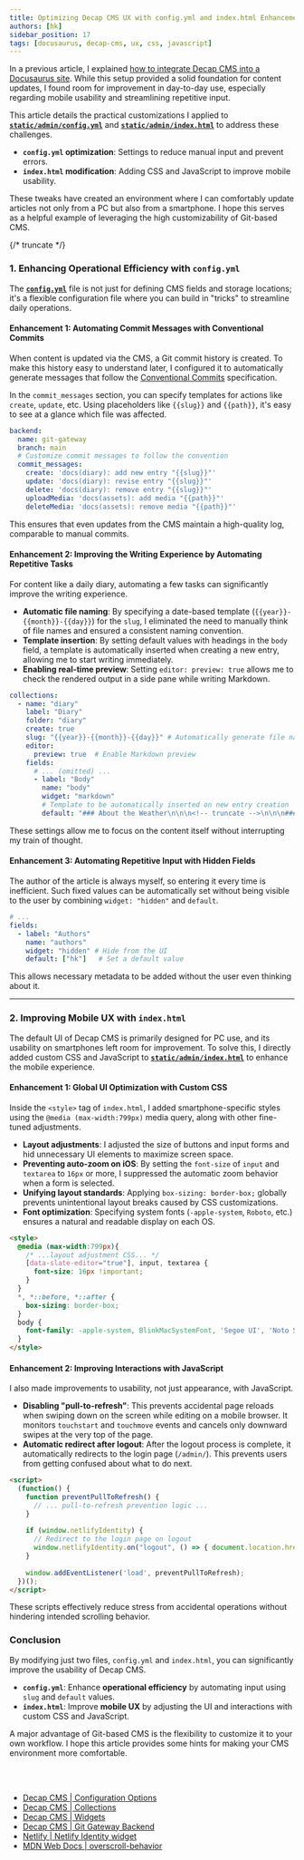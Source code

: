 ```yaml
---
title: Optimizing Decap CMS UX with config.yml and index.html Enhancements
authors: [hk]
sidebar_position: 17
tags: [docusaurus, decap-cms, ux, css, javascript]
---
```



In a previous article, I explained [how to integrate Decap CMS into a Docusaurus site](i18n/en/docusaurus-plugin-content-docs/current/tech/docusaurus/docusaurus-decap-cms-with-cloud-run-and-netlify.mdx). While this setup provided a solid foundation for content updates, I found room for improvement in day-to-day use, especially regarding mobile usability and streamlining repetitive input.

This article details the practical customizations I applied to [**`static/admin/config.yml`**](https://github.com/hiroaki-com/hkdocs/blob/main/static/admin/config.yml) and [**`static/admin/index.html`**](https://github.com/hiroaki-com/hkdocs/blob/main/static/admin/index.html) to address these challenges.

-   **`config.yml` optimization**: Settings to reduce manual input and prevent errors.
-   **`index.html` modification**: Adding CSS and JavaScript to improve mobile usability.

These tweaks have created an environment where I can comfortably update articles not only from a PC but also from a smartphone. I hope this serves as a helpful example of leveraging the high customizability of Git-based CMS.

{/* truncate */}

### **1. Enhancing Operational Efficiency with `config.yml`**

The [**`config.yml`**](https://github.com/hiroaki-com/hkdocs/blob/main/static/admin/config.yml) file is not just for defining CMS fields and storage locations; it's a flexible configuration file where you can build in "tricks" to streamline daily operations.

#### Enhancement 1: Automating Commit Messages with Conventional Commits

When content is updated via the CMS, a Git commit history is created. To make this history easy to understand later, I configured it to automatically generate messages that follow the [Conventional Commits](https://www.conventionalcommits.org/) specification.

In the `commit_messages` section, you can specify templates for actions like `create`, `update`, etc. Using placeholders like `{{slug}}` and `{{path}}`, it's easy to see at a glance which file was affected.

```yaml title="static/admin/config.yml"
backend:
  name: git-gateway
  branch: main
  # Customize commit messages to follow the convention
  commit_messages:
    create: 'docs(diary): add new entry "{{slug}}"'
    update: 'docs(diary): revise entry "{{slug}}"'
    delete: 'docs(diary): remove entry "{{slug}}"'
    uploadMedia: 'docs(assets): add media "{{path}}"'
    deleteMedia: 'docs(assets): remove media "{{path}}"'
```

This ensures that even updates from the CMS maintain a high-quality log, comparable to manual commits.

#### Enhancement 2: Improving the Writing Experience by Automating Repetitive Tasks

For content like a daily diary, automating a few tasks can significantly improve the writing experience.

-   **Automatic file naming**: By specifying a date-based template (`{{year}}-{{month}}-{{day}}`) for the `slug`, I eliminated the need to manually think of file names and ensured a consistent naming convention.
-   **Template insertion**: By setting default values with headings in the `body` field, a template is automatically inserted when creating a new entry, allowing me to start writing immediately.
-   **Enabling real-time preview**: Setting `editor: preview: true` allows me to check the rendered output in a side pane while writing Markdown.

```yaml title="static/admin/config.yml"
collections:
  - name: "diary"
    label: "Diary"
    folder: "diary"
    create: true
    slug: "{{year}}-{{month}}-{{day}}" # Automatically generate file names with dates
    editor:
      preview: true  # Enable Markdown preview
    fields:
      # ... (omitted) ...
      - label: "Body"
        name: "body"
        widget: "markdown"
        # Template to be automatically inserted on new entry creation
        default: "### About the Weather\n\n\n<!-- truncate -->\n\n\n### About My Condition\n\n\n### About My Work\n\n\n### Other\n\n"
```

These settings allow me to focus on the content itself without interrupting my train of thought.

#### Enhancement 3: Automating Repetitive Input with Hidden Fields

The author of the article is always myself, so entering it every time is inefficient. Such fixed values can be automatically set without being visible to the user by combining `widget: "hidden"` and `default`.

```yaml title="static/admin/config.yml"
# ...
fields:
  - label: "Authors"
    name: "authors"
    widget: "hidden" # Hide from the UI
    default: ["hk"]   # Set a default value
```

This allows necessary metadata to be added without the user even thinking about it.

---

### **2. Improving Mobile UX with `index.html`**

The default UI of Decap CMS is primarily designed for PC use, and its usability on smartphones left room for improvement. To solve this, I directly added custom CSS and JavaScript to [**`static/admin/index.html`**](https://github.com/hiroaki-com/hkdocs/blob/main/static/admin/index.html) to enhance the mobile experience.

#### Enhancement 1: Global UI Optimization with Custom CSS

Inside the `<style>` tag of `index.html`, I added smartphone-specific styles using the `@media (max-width:799px)` media query, along with other fine-tuned adjustments.

-   **Layout adjustments**: I adjusted the size of buttons and input forms and hid unnecessary UI elements to maximize screen space.
-   **Preventing auto-zoom on iOS**: By setting the `font-size` of `input` and `textarea` to `16px` or more, I suppressed the automatic zoom behavior when a form is selected.
-   **Unifying layout standards**: Applying `box-sizing: border-box;` globally prevents unintentional layout breaks caused by CSS customizations.
-   **Font optimization**: Specifying system fonts (`-apple-system`, `Roboto`, etc.) ensures a natural and readable display on each OS.

```html title="Part of static/admin/index.html"
<style>
  @media (max-width:799px){
    /* ...layout adjustment CSS... */
    [data-slate-editor="true"], input, textarea {
      font-size: 16px !important;
    }
  }
  *, *::before, *::after {
    box-sizing: border-box;
  }
  body {
    font-family: -apple-system, BlinkMacSystemFont, 'Segoe UI', 'Noto Sans JP', 'Yu Gothic UI', Roboto, sans-serif;
  }
</style>
```

#### Enhancement 2: Improving Interactions with JavaScript

I also made improvements to usability, not just appearance, with JavaScript.

-   **Disabling "pull-to-refresh"**: This prevents accidental page reloads when swiping down on the screen while editing on a mobile browser. It monitors `touchstart` and `touchmove` events and cancels only downward swipes at the very top of the page.
-   **Automatic redirect after logout**: After the logout process is complete, it automatically redirects to the login page (`/admin/`). This prevents users from getting confused about what to do next.

```html title="Part of static/admin/index.html"
<script>
  (function() {
    function preventPullToRefresh() {
      // ... pull-to-refresh prevention logic ...
    }
    
    if (window.netlifyIdentity) {
      // Redirect to the login page on logout
      window.netlifyIdentity.on("logout", () => { document.location.href = "/admin/"; });
    }
    
    window.addEventListener('load', preventPullToRefresh);
  })();
</script>
```

These scripts effectively reduce stress from accidental operations without hindering intended scrolling behavior.

### **Conclusion**

By modifying just two files, `config.yml` and `index.html`, you can significantly improve the usability of Decap CMS.

-   **`config.yml`**: Enhance **operational efficiency** by automating input using `slug` and `default` values.
-   **`index.html`**: Improve **mobile UX** by adjusting the UI and interactions with custom CSS and JavaScript.

A major advantage of Git-based CMS is the flexibility to customize it to your own workflow. I hope this article provides some hints for making your CMS environment more comfortable.

<br/>
<ShareButtons />
<br/>

<Admonition type="note" title="References">
<ul>
    <li><a href="https://decapcms.org/docs/configuration-options/" target="_blank" rel="noopener noreferrer">Decap CMS | Configuration Options</a></li>
    <li><a href="https://decapcms.org/docs/collection-folder/" target="_blank" rel="noopener noreferrer">Decap CMS | Collections</a></li>
    <li><a href="https://decapcms.org/docs/widgets/" target="_blank" rel="noopener noreferrer">Decap CMS | Widgets</a></li>
    <li><a href="https://decapcms.org/docs/git-gateway-backend/" target="_blank" rel="noopener noreferrer">Decap CMS | Git Gateway Backend</a></li>
    <li><a href="https://github.com/netlify/netlify-identity-widget" target="_blank" rel="noopener noreferrer">Netlify | Netlify Identity widget</a></li>
    <li><a href="https://developer.mozilla.org/en-US/docs/Web/CSS/overscroll-behavior" target="_blank" rel="noopener noreferrer">MDN Web Docs | overscroll-behavior</a></li>
</ul>
</Admonition>
